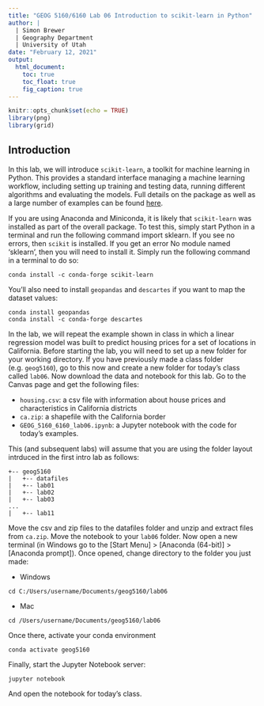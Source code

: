 ```yaml
---
title: "GEOG 5160/6160 Lab 06 Introduction to scikit-learn in Python"
author: | 
  | Simon Brewer
  | Geography Department
  | University of Utah
date: "February 12, 2021"
output:
  html_document:
    toc: true
    toc_float: true
    fig_caption: true
---
```


```r
knitr::opts_chunk$set(echo = TRUE)
library(png)
library(grid)
```


## Introduction

In this lab, we will introduce `scikit-learn`, a toolkit for machine learning in Python. This provides a standard interface managing a machine learning workflow, including setting up training and testing data, running different algorithms and evaluating the models. Full details on the package as well as a large number of examples can be found [here][scikit].

If you are using Anaconda and Miniconda, it is likely that `scikit-learn` was installed as part of the overall package. To test this, simply start Python in a terminal and run the following command import sklearn. If you see no errors, then `scikit` is installed. If you get an error No module named 'sklearn', then you will need to install it. Simply run the following command in a terminal to do so: 

```
conda install -c conda-forge scikit-learn
```

You'll also need to install `geopandas` and `descartes` if you want to map the dataset values:

```
conda install geopandas
conda install -c conda-forge descartes
```

In the lab, we will repeat the example shown in class in which a linear regression model was built to predict housing prices for a set of locations in California. Before starting the lab, you will need to set up a new folder for your working directory. If you have previously made a class folder (e.g. `geog5160`), go to this now and create a new folder for today's class called `lab06`. Now download the data and notebook for this lab. Go to the Canvas page and get the following files:

- `housing.csv`: a csv file with information about house prices and characteristics in California districts
- `ca.zip`: a shapefile with the California border
- `GEOG_5160_6160_lab06.ipynb`: a Jupyter notebook with the code for today's examples. 

This (and subsequent labs) will assume that you are using the folder layout intrduced in the first intro lab as follows:

```
+-- geog5160
|   +-- datafiles
|   +-- lab01
|   +-- lab02
|   +-- lab03
...
|   +-- lab11
```

Move the csv and zip files to the datafiles folder and unzip and extract files from `ca.zip`. Move the notebook to your `lab06` folder. Now open a new terminal (in Windows go to the [Start Menu] > [Anaconda (64-bit)] > [Anaconda prompt]). Once opened, change directory to the folder you just made:

- Windows
```
cd C:/Users/username/Documents/geog5160/lab06
```

- Mac
```
cd /Users/username/Documents/geog5160/lab06
``` 

Once there, activate your conda environment

```
conda activate geog5160
```

Finally, start the Jupyter Notebook server:

```
jupyter notebook
```

And open the notebook for today's class. 

[scikit]: https://scikit-learn.org/stable/